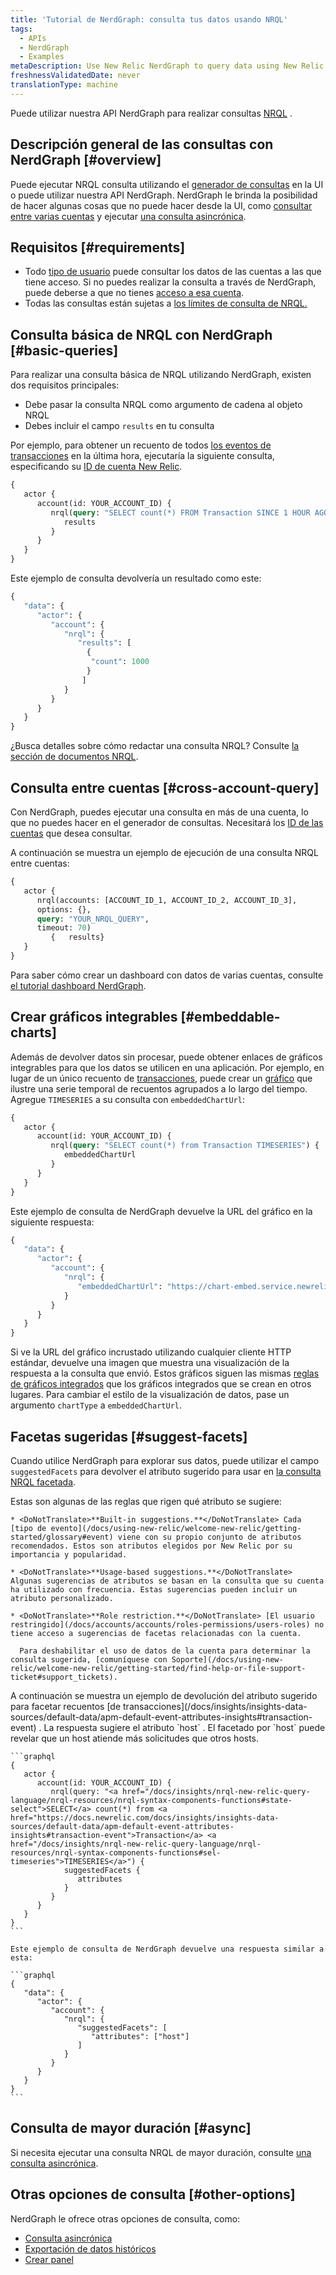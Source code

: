```yaml
---
title: 'Tutorial de NerdGraph: consulta tus datos usando NRQL'
tags:
  - APIs
  - NerdGraph
  - Examples
metaDescription: Use New Relic NerdGraph to query data using New Relic Query Language (NRQL).
freshnessValidatedDate: never
translationType: machine
---
```


Puede utilizar nuestra API NerdGraph para realizar consultas [NRQL](/docs/insights/nrql-new-relic-query-language/using-nrql/introduction-nrql) .

## Descripción general de las consultas con NerdGraph [#overview]

Puede ejecutar NRQL consulta utilizando el [generador de consultas](/docs/query-your-data/explore-query-data/query-builder/introduction-query-builder) en la UI o puede utilizar nuestra API NerdGraph. NerdGraph le brinda la posibilidad de hacer algunas cosas que no puede hacer desde la UI, como [consultar entre varias cuentas](#cross-account-query) y ejecutar [una consulta asincrónica](/docs/apis/nerdgraph/examples/async-queries-nrql-tutorial).

## Requisitos [#requirements]

* Todo [tipo de usuario](/docs/accounts/accounts-billing/new-relic-one-user-management/user-type) puede consultar los datos de las cuentas a las que tiene acceso. Si no puedes realizar la consulta a través de NerdGraph, puede deberse a que no tienes [acceso a esa cuenta](/docs/accounts/accounts-billing/new-relic-one-user-management/user-management-concepts/#understand-concepts).
* Todas las consultas están sujetas a [los límites de consulta de NRQL.](/docs/query-your-data/nrql-new-relic-query-language/get-started/rate-limits-nrql-queries)

## Consulta básica de NRQL con NerdGraph [#basic-queries]

Para realizar una consulta básica de NRQL utilizando NerdGraph, existen dos requisitos principales:

* Debe pasar la consulta NRQL como argumento de cadena al objeto NRQL
* Debes incluir el campo `results` en tu consulta

Por ejemplo, para obtener un recuento de todos [los eventos de transacciones](/docs/insights/insights-data-sources/default-data/apm-default-event-attributes-insights#transaction-event) en la última hora, ejecutaría la siguiente consulta, especificando su [ID de cuenta New Relic](/docs/accounts/accounts-billing/account-structure/account-id).

```graphql
{
   actor {
      account(id: YOUR_ACCOUNT_ID) {
         nrql(query: "SELECT count(*) FROM Transaction SINCE 1 HOUR AGO") {
            results
         }
      }
   }
}
```

Este ejemplo de consulta devolvería un resultado como este:

```graphql
{
   "data": {
      "actor": {
         "account": {
            "nrql": {
               "results": [
                 {
                  "count": 1000
                 }
                ]
            }
         }
      }
   }
}
```

¿Busca detalles sobre cómo redactar una consulta NRQL? Consulte [la sección de documentos NRQL](/docs/insights/nrql-new-relic-query-language/using-nrql/introduction-nrql).

## Consulta entre cuentas [#cross-account-query]

Con NerdGraph, puedes ejecutar una consulta en más de una cuenta, lo que no puedes hacer en el generador de consultas. Necesitará los [ID de las cuentas](/docs/accounts/accounts-billing/account-structure/account-id) que desea consultar.

A continuación se muestra un ejemplo de ejecución de una consulta NRQL entre cuentas:

```graphql
{ 
   actor {
      nrql(accounts: [ACCOUNT_ID_1, ACCOUNT_ID_2, ACCOUNT_ID_3], 
      options: {}, 
      query: "YOUR_NRQL_QUERY", 
      timeout: 70) 
         {   results}  
   }  
}
```

Para saber cómo crear un dashboard con datos de varias cuentas, consulte [el tutorial dashboard NerdGraph](/docs/apis/nerdgraph/examples/nerdgraph-dashboards#cross-account).

## Crear gráficos integrables [#embeddable-charts]

Además de devolver datos sin procesar, puede obtener enlaces de gráficos integrables para que los datos se utilicen en una aplicación. Por ejemplo, en lugar de un único recuento de [transacciones](/docs/insights/insights-data-sources/default-data/apm-default-event-attributes-insights#transaction-event), puede crear un [gráfico](/docs/insights/use-insights-ui/manage-dashboards/chart-types#widget-types) que ilustre una serie temporal de recuentos agrupados a lo largo del tiempo. Agregue `TIMESERIES` a su consulta con `embeddedChartUrl`:

```graphql
{
   actor {
      account(id: YOUR_ACCOUNT_ID) {
         nrql(query: "SELECT count(*) from Transaction TIMESERIES") {
            embeddedChartUrl
         }
      }
   }
}
```

Este ejemplo de consulta de NerdGraph devuelve la URL del gráfico en la siguiente respuesta:

```graphql
{
   "data": {
      "actor": {
         "account": {
            "nrql": {
               "embeddedChartUrl": "https://chart-embed.service.newrelic.com/charts/EMBEDDABLE-CHART-ID"
            }
         }
      }
   }
}
```

Si ve la URL del gráfico incrustado utilizando cualquier cliente HTTP estándar, devuelve una imagen que muestra una visualización de la respuesta a la consulta que envió. Estos gráficos siguen las mismas [reglas de gráficos integrados](/docs/using-new-relic/user-interface-functions/share-your-data/embed-charts-external-webpages#rules) que los gráficos integrados que se crean en otros lugares. Para cambiar el estilo de la visualización de datos, pase un argumento `chartType` a `embeddedChartUrl`.

## Facetas sugeridas [#suggest-facets]

Cuando utilice NerdGraph para explorar sus datos, puede utilizar el campo `suggestedFacets` para devolver el atributo sugerido para usar en [la consulta NRQL facetada](/docs/insights/nrql-new-relic-query-language/nrql-resources/nrql-syntax-components-functions#sel-facet).

<CollapserGroup>
  <Collapser
    id="suggested-facet-rules"
    title="Reglas que rigen las facetas sugeridas"
  >
    Estas son algunas de las reglas que rigen qué atributo se sugiere:

    * <DoNotTranslate>**Built-in suggestions.**</DoNotTranslate> Cada [tipo de evento](/docs/using-new-relic/welcome-new-relic/getting-started/glossary#event) viene con su propio conjunto de atributos recomendados. Estos son atributos elegidos por New Relic por su importancia y popularidad.

    * <DoNotTranslate>**Usage-based suggestions.**</DoNotTranslate> Algunas sugerencias de atributos se basan en la consulta que su cuenta ha utilizado con frecuencia. Estas sugerencias pueden incluir un atributo personalizado.

    * <DoNotTranslate>**Role restriction.**</DoNotTranslate> [El usuario restringido](/docs/accounts/accounts/roles-permissions/users-roles) no tiene acceso a sugerencias de facetas relacionadas con la cuenta.

      Para deshabilitar el uso de datos de la cuenta para determinar la consulta sugerida, [comuníquese con Soporte](/docs/using-new-relic/welcome-new-relic/getting-started/find-help-or-file-support-ticket#support_tickets).
  </Collapser>
</CollapserGroup>

<CollapserGroup>
  <Collapser
    id="example-suggested-query"
    title="Ejemplo de devolución de atributo sugerido"
  >
    A continuación se muestra un ejemplo de devolución del atributo sugerido para facetar recuentos [de transacciones](/docs/insights/insights-data-sources/default-data/apm-default-event-attributes-insights#transaction-event) . La respuesta sugiere el atributo `host` . El facetado por `host` puede revelar que un host atiende más solicitudes que otros hosts.

    ```graphql
    {
       actor {
          account(id: YOUR_ACCOUNT_ID) {
             nrql(query: "<a href="/docs/insights/nrql-new-relic-query-language/nrql-resources/nrql-syntax-components-functions#state-select">SELECT</a> count(*) from <a href="https://docs.newrelic.com/docs/insights/insights-data-sources/default-data/apm-default-event-attributes-insights#transaction-event">Transaction</a> <a href="/docs/insights/nrql-new-relic-query-language/nrql-resources/nrql-syntax-components-functions#sel-timeseries">TIMESERIES</a>") {
                suggestedFacets {
                   attributes
                }
             }
          }
       }
    }
    ```

    Este ejemplo de consulta de NerdGraph devuelve una respuesta similar a esta:

    ```graphql
    {
       "data": {
          "actor": {
             "account": {
                "nrql": {
                   "suggestedFacets": [
           	          "attributes": ["host"]
                   ]
                }
             }
          }
       }
    }
    ```
  </Collapser>
</CollapserGroup>

## Consulta de mayor duración [#async]

Si necesita ejecutar una consulta NRQL de mayor duración, consulte [una consulta asincrónica](/docs/apis/nerdgraph/examples/async-queries-nrql-tutorial).

## Otras opciones de consulta [#other-options]

NerdGraph le ofrece otras opciones de consulta, como:

* [Consulta asincrónica](/docs/apis/nerdgraph/examples/async-queries-nrql-tutorial)
* [Exportación de datos históricos](/docs/apis/nerdgraph/examples/nerdgraph-historical-data-export)
* [Crear panel](/docs/apis/nerdgraph/examples/create-widgets-dashboards-api)